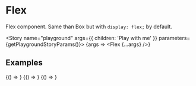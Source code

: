 
<Meta title="Components/Flex" component={Flex} />

# Flex

Flex component. Same than Box but with `display: flex;` by default.

<Story name="playground" args={{ children: 'Play with me' }} parameters={getPlaygroundStoryParams()}>
	{args => <Flex {...args} />}
</Story>

## Examples

<Canvas>
	<Story name="default flex" parameters={getFixedStoryParams()}>
		{() => <Flex children="Awesome flex!" />}
	</Story>
	<Story name="coloured flex" parameters={getFixedStoryParams()}>
		{() => <Flex color="blue.500" children="Awesome flex!" />}
	</Story>
	<Story name="bordered flex" parameters={getFixedStoryParams()}>
		{() => <Flex border="solid thin blue" children="Awesome flex!" />}
	</Story>
</Canvas>

<ArgsTable of={Flex} />
